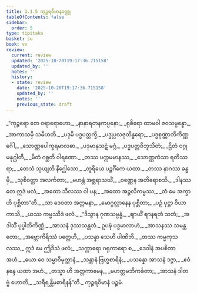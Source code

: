 ```yaml
---
title: 1.1.5 ကုဉ္ဇရဝိမာနဝတ္ထု
tableOfContents: false
sidebar:
  order: 5
type: tipitaka
basket: su
book: vv
review:
  current: review
  updated: '2025-10-20T19:17:36.715158'
  updated_by: ''
  notes: ''
  history:
  - state: review
    date: '2025-10-20T19:17:36.715158'
    updated_by: ''
    notes: ''
    previous_state: draft
---
```



<DynamicBreadcrumb />


<ReviewStatus review={frontmatter.review} showDetails={true} />

<HypothesisAnnotation frontmatter={frontmatter} />

<Division number="31" book="vv" e="ch" v="19" p="5">

<Paragraph number="36" type="verses" book="vv">
_“ကုဉ္ဇရော တေ ဝရာရောဟော,_  
_နာနာရတနကပ္ပနော;_  
_ရုစိရော ထာမဝါ ဇဝသမ္ပန္နော,_  
_အာကာသမှိ သမီဟတိ._  

</Paragraph>

</Division>
<Division number="32" book="vv" e="ch" v="19" p="5">

<Paragraph number="37" type="verses" book="vv">
_ပဒုမိ ပဒ္မပတ္တက္ခိ,_  
_ပဒ္မုပ္ပလဇုတိန္ဓရော;_  
_ပဒ္မစုဏ္ဏာဘိကိဏ္ဏင်္ဂေါ,_  
_သောဏ္ဏပေါက္ခရမာလဓာ._  

</Paragraph>

</Division>
<Division number="33" book="vv" e="ch" v="19" p="5">

<Paragraph number="38" type="verses" book="vv">
_ပဒုမာနုသဋံ မဂ္ဂံ,_  
_ပဒ္မပတ္တဝိဘူသိတံ;_  
_ဌိတံ ဝဂ္ဂု မနုဂ္ဃါတီ,_  
_မိတံ ဂစ္ဆတိ ဝါရဏော._  

</Paragraph>

</Division>
<Division number="34" book="vv" e="ch" v="19" p="5">

<Paragraph number="39" type="verses" book="vv">
_တဿ ပက္ကမမာနဿ,_  
_သောဏ္ဏကံသာ ရတိဿရာ;_  
_တေသံ သုယျတိ နိဂ္ဃေါသော,_  
_တူရိယေ ပဉ္စင်္ဂိကေ ယထာ._  

</Paragraph>

</Division>
<Division number="35" book="vv" e="ch" v="19" p="5">

<Paragraph number="40" type="verses" book="vv">
_တဿ နာဂဿ ခန္ဓမှိ,_  
_သုစိဝတ္ထာ အလင်္ကတာ;_  
_မဟန္တံ အစ္ဆရာသင်္ဃံ,_  
_ဝဏ္ဏေန အတိရောစသိ._  

</Paragraph>

</Division>
<Division number="36" book="vv" e="ch" v="19" p="5">

<Paragraph number="41" type="verses" book="vv">
_ဒါနဿ တေ ဣဒံ ဖလံ,_  
_အထော သီလဿ ဝါ ပန;_  
_အထော အဉ္ဇလိကမ္မဿ,_  
_တံ မေ အက္ခာဟိ ပုစ္ဆိတာ”တိ._  

</Paragraph>

</Division>
<Division number="37" book="vv" e="ch" v="19" p="5">

<Paragraph number="42" type="verses" book="vv">
_သာ ဒေဝတာ အတ္တမနာ,_  
_မောဂ္ဂလ္လာနေန ပုစ္ဆိတာ;_  
_ပဉှံ ပုဋ္ဌာ ဝိယာကာသိ,_  
_ယဿ ကမ္မဿိဒံ ဖလံ._  

</Paragraph>

</Division>
<Division number="38" book="vv" e="ch" v="19" p="6">

<Paragraph number="43" type="verses" book="vv">
_“ဒိသွာန ဂုဏသမ္ပန္နံ,_  
_ဈာယိံ ဈာနရတံ သတံ;_  
_အဒါသိံ ပုပ္ဖါဘိကိဏ္ဏံ,_  
_အာသနံ ဒုဿသန္ထတံ._  

</Paragraph>

</Division>
<Division number="39" book="vv" e="ch" v="19" p="6">

<Paragraph number="44" type="verses" book="vv">
ဥပဍ္ဎံ ပဒ္မမာလာဟံ,_  
_အာသနဿ သမန္တတော;_  
_အဗ္ဘောကိရိဿံ ပတ္တေဟိ,_  
_ပသန္နာ သေဟိ ပါဏိဘိ._  

</Paragraph>

</Division>
<Division number="40" book="vv" e="ch" v="19" p="6">

<Paragraph number="45" type="verses" book="vv">
_တဿ ကမ္မကုသလဿ,_  
ဣဒံ မေ ဤဒိသံ ဖလံ;_  
_သက္ကာရော ဂရုကာရော စ,_  
_ဒေဝါနံ အပစိတာ အဟံ._  

</Paragraph>

</Division>
<Division number="41" book="vv" e="ch" v="19" p="6">

<Paragraph number="46" type="verses" book="vv">
_ယော ဝေ သမ္မာဝိမုတ္တာနံ,_  
_သန္တာနံ ဗြဟ္မစာရိနံ;_  
_ပသန္နော အာသနံ ဒဇ္ဇာ,_  
_ဧဝံ နန္ဒေ ယထာ အဟံ._  

</Paragraph>

</Division>
<Division number="42" book="vv" e="ch" v="19" p="6">

<Paragraph number="47" type="verses" book="vv">
_တသ္မာ ဟိ အတ္တကာမေန,_  
_မဟတ္တမဘိကင်္ခတာ;_  
_အာသနံ ဒါတဗ္ဗံ ဟောတိ,_  
_သရီရန္တိမဓာရိနန်”တိ._  


</Paragraph>
</Division>

<Paragraph number="48" type="center" book="vv">
ကုဉ္ဇရဝိမာနံ ပဉ္စမံ.
</Paragraph>